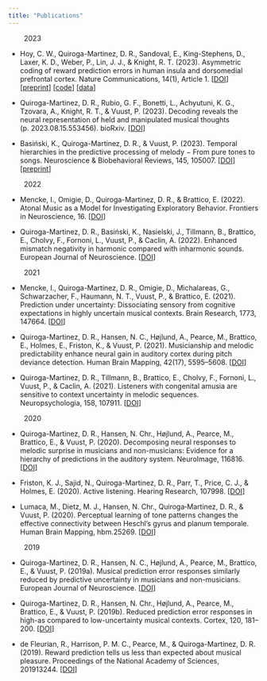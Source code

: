 ```yaml
---
title: "Publications"
---
```


|         2023

* Hoy, C. W., Quiroga-Martinez, D. R., Sandoval, E., King-Stephens, D., Laxer, K. D., Weber, P., Lin, J. J., & Knight, R. T. (2023). Asymmetric coding of reward prediction errors in human insula and dorsomedial prefrontal cortex. Nature Communications, 14(1), Article 1. [[DOI](https://doi.org/10.1038/s41467-023-44248-1)] 
[[preprint](https://doi.org/10.1101/2022.12.07.519496)] [[code](https://github.com/hoycw/asymmetric_RPE_paper)]
[[data](https://doi.org/10.5281/zenodo.10023443)]

* Quiroga-Martinez, D. R., Rubio, G. F., Bonetti, L., Achyutuni, K. G., Tzovara, A., Knight, R. T., & Vuust, P. (2023). Decoding reveals the neural representation of held and manipulated musical thoughts (p. 2023.08.15.553456). bioRxiv. [[DOI](https://doi.org/10.1101/2023.08.15.553456)] 

* Basiński, K., Quiroga-Martinez, D. R., & Vuust, P. (2023). Temporal hierarchies in the predictive processing of melody − From pure tones to songs. Neuroscience & Biobehavioral Reviews, 145, 105007. [[DOI](https://doi.org/10.1016/j.neubiorev.2022.105007)]
[[preprint](https://doi.org/10.31234/osf.io/nua2j)]

|         2022

* Mencke, I., Omigie, D., Quiroga-Martinez, D. R., & Brattico, E. (2022). Atonal Music as a Model for Investigating Exploratory Behavior. Frontiers in Neuroscience, 16. [[DOI](https://www.frontiersin.org/articles/10.3389/fnins.2022.793163)]

* Quiroga-Martinez, D. R., Basiński, K., Nasielski, J., Tillmann, B., Brattico, E., Cholvy, F., Fornoni, L., Vuust, P., & Caclin, A. (2022). Enhanced mismatch negativity in harmonic compared with inharmonic sounds. European Journal of Neuroscience. [[DOI](https://doi.org/10.1111/ejn.15769)]

|         2021

* Mencke, I., Quiroga-Martinez, D. R., Omigie, D., Michalareas, G., Schwarzacher, F., Haumann, N. T., Vuust, P., & Brattico, E. (2021). Prediction under uncertainty: Dissociating sensory from cognitive expectations in highly uncertain musical contexts. Brain Research, 1773, 147664. [[DOI](https://doi.org/10.1016/j.brainres.2021.147664)]

* Quiroga-Martinez, D. R., Hansen, N. C., Højlund, A., Pearce, M., Brattico, E., Holmes, E., Friston, K., & Vuust, P. (2021). Musicianship and melodic predictability enhance neural gain in auditory cortex during pitch deviance detection. Human Brain Mapping, 42(17), 5595–5608. [[DOI](https://doi.org/10.1002/hbm.25638)]

* Quiroga-Martinez, D. R., Tillmann, B., Brattico, E., Cholvy, F., Fornoni, L., Vuust, P., & Caclin, A. (2021). Listeners with congenital amusia are sensitive to context uncertainty in melodic sequences. Neuropsychologia, 158, 107911. [[DOI](https://doi.org/10.1016/j.neuropsychologia.2021.107911)]


|         2020

* Quiroga-Martinez, D. R., Hansen, N. Chr., Højlund, A., Pearce, M., Brattico, E., & Vuust, P. (2020). Decomposing neural responses to melodic surprise in musicians and non-musicians: Evidence for a hierarchy of predictions in the auditory system. NeuroImage, 116816. [[DOI](https://doi.org/10.1016/j.neuroimage.2020.116816)]

* Friston, K. J., Sajid, N., Quiroga-Martinez, D. R., Parr, T., Price, C. J., & Holmes, E. (2020). Active listening. Hearing Research, 107998. [[DOI](https://doi.org/10.1016/j.heares.2020.107998)]

* Lumaca, M., Dietz, M. J., Hansen, N. Chr., Quiroga‐Martinez, D. R., & Vuust, P. (2020). Perceptual learning of tone patterns changes the effective connectivity between Heschl’s gyrus and planum temporale. Human Brain Mapping, hbm.25269. [[DOI](https://doi.org/10.1002/hbm.25269)]

|         2019

* Quiroga-Martinez, D. R., Hansen, N. C., Højlund, A., Pearce, M., Brattico, E., & Vuust, P. (2019a). Musical prediction error responses similarly reduced by predictive uncertainty in musicians and non-musicians. European Journal of Neuroscience. [[DOI](https://doi.org/10.1111/ejn.14667)]

* Quiroga-Martinez, D. R., Hansen, N. Chr., Højlund, A., Pearce, M., Brattico, E., & Vuust, P. (2019b). Reduced prediction error responses in high-as compared to low-uncertainty musical contexts. Cortex, 120, 181–200. [[DOI](https://doi.org/10.1016/j.cortex.2019.06.010)]

* de Fleurian, R., Harrison, P. M. C., Pearce, M., & Quiroga-Martinez, D. R. (2019). Reward prediction tells us less than expected about musical pleasure. Proceedings of the National Academy of Sciences, 201913244. [[DOI](https://doi.org/10.1073/pnas.1913244116)]


